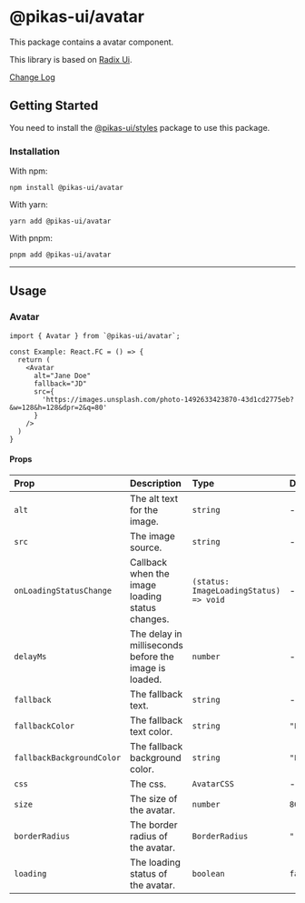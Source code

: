

<NextSeo title="Avatar" />

# @pikas-ui/avatar

This package contains a avatar component.

This library is based on [Radix Ui](https://www.radix-ui.com/).

<a href="https://github.com/Achaak/pikas/blob/main/packages/ui/avatar/CHANGELOG.md">
  Change Log
</a>

## Getting Started

You need to install the <a href={stylesLink}>@pikas-ui/styles</a> package to use this package.

### Installation

With npm:

```
npm install @pikas-ui/avatar
```

With yarn:

```
yarn add @pikas-ui/avatar
```

With pnpm:

```
pnpm add @pikas-ui/avatar
```

---

## Usage

### Avatar

<AvatarExample />

```tsx
import { Avatar } from `@pikas-ui/avatar`;

const Example: React.FC = () => {
  return (
    <Avatar
      alt="Jane Doe"
      fallback="JD"
      src={
        'https://images.unsplash.com/photo-1492633423870-43d1cd2775eb?&w=128&h=128&dpr=2&q=80'
      }
    />
  )
}
```

#### Props

| Prop                      | Description                                           | Type                                   | Default                |
| :------------------------ | :---------------------------------------------------- | :------------------------------------- | :--------------------- |
| `alt`                     | The alt text for the image.                           | `string`                               | -                      |
| `src`                     | The image source.                                     | `string`                               | -                      |
| `onLoadingStatusChange`   | Callback when the image loading status changes.       | `(status: ImageLoadingStatus) => void` | -                      |
| `delayMs`                 | The delay in milliseconds before the image is loaded. | `number`                               | -                      |
| `fallback`                | The fallback text.                                    | `string`                               | -                      |
| `fallbackColor`           | The fallback text color.                              | `string`                               | `"PRIMARY"`            |
| `fallbackBackgroundColor` | The fallback background color.                        | `string`                               | `"PRIMARY_LIGHTEST_2"` |
| `css`                     | The css.                                              | `AvatarCSS`                            | -                      |
| `size`                    | The size of the avatar.                               | `number`                               | `80`                   |
| `borderRadius`            | The border radius of the avatar.                      | `BorderRadius`                         | `"round"`              |
| `loading`                 | The loading status of the avatar.                     | `boolean`                              | `false`                |
